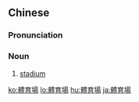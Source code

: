 {{also|体育场}}
==Chinese==
{{zh-forms|s=体育场|type=21}}

===Pronunciation===
{{zh-pron
|m=tǐyù場
|c=tai2 juk6 coeng4
|mn=qz,tw,xm:thé-io̍k-tiûⁿ/zz:thé-io̍k-tiôⁿ
|cat=n
}}

===Noun===
{{zh-noun}}

# {{lb|zh|Elementary Mandarin}} [[stadium]]

[[ko:體育場]]
[[lo:體育場]]
[[hu:體育場]]
[[ja:體育場]]